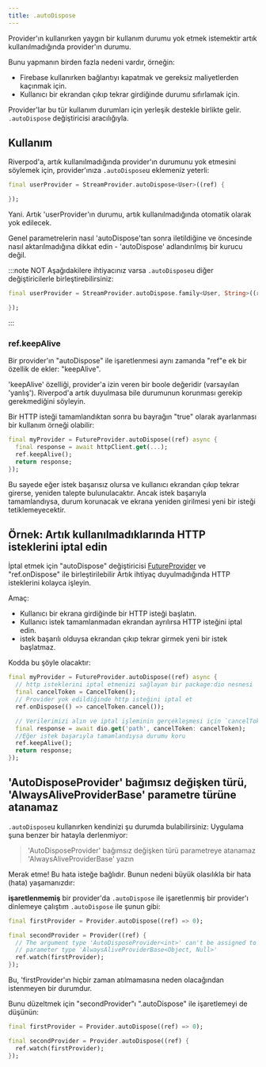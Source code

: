 ```yaml
---
title: .autoDispose
---
```



Provider'ın kullanırken yaygın bir kullanım durumu yok etmek istemektir
artık kullanılmadığında provider'ın durumu.

Bunu yapmanın birden fazla nedeni vardır, örneğin:

- Firebase kullanırken bağlantıyı kapatmak ve gereksiz maliyetlerden kaçınmak için.
- Kullanıcı bir ekrandan çıkıp tekrar girdiğinde durumu sıfırlamak için.

Provider'lar bu tür kullanım durumları için yerleşik destekle birlikte gelir.
`.autoDispose` değiştiricisi aracılığıyla.

## Kullanım

Riverpod'a, artık kullanılmadığında provider'ın durumunu yok etmesini söylemek için,
provider'ınıza `.autoDispose`u eklemeniz yeterli:

```dart
final userProvider = StreamProvider.autoDispose<User>((ref) {

});
```

Yani. Artık 'userProvider'ın durumu, artık kullanılmadığında otomatik olarak yok edilecek.

Genel parametrelerin nasıl 'autoDispose'tan sonra iletildiğine ve öncesinde nasıl aktarılmadığına dikkat edin -
'autoDispose' adlandırılmış bir kurucu değil.

:::note NOT
Aşağıdakilere ihtiyacınız varsa `.autoDispose`u diğer değiştiricilerle birleştirebilirsiniz:

```dart
final userProvider = StreamProvider.autoDispose.family<User, String>((ref, id) {

});
```

:::

### ref.keepAlive

Bir provider'ın "autoDispose" ile işaretlenmesi aynı zamanda "ref"e ek bir özellik de ekler: "keepAlive".

'keepAlive' özelliği, provider'a izin veren bir boole değeridir (varsayılan 'yanlış').
Riverpod'a artık duyulmasa bile durumunun korunması gerekip gerekmediğini söyleyin.

Bir HTTP isteği tamamlandıktan sonra bu bayrağın "true" olarak ayarlanması bir kullanım örneği olabilir:

```dart
final myProvider = FutureProvider.autoDispose((ref) async {
  final response = await httpClient.get(...);
  ref.keepAlive();
  return response;
});
```

Bu sayede eğer istek başarısız olursa ve kullanıcı ekrandan çıkıp tekrar girerse,
yeniden talepte bulunulacaktır. Ancak istek başarıyla tamamlandıysa,
durum korunacak ve ekrana yeniden girilmesi yeni bir isteği tetiklemeyecektir.

## Örnek: Artık kullanılmadıklarında HTTP isteklerini iptal edin

İptal etmek için "autoDispose" değiştiricisi [FutureProvider] ve "ref.onDispose" ile birleştirilebilir
Artık ihtiyaç duyulmadığında HTTP isteklerini kolayca işleyin.

Amaç:

- Kullanıcı bir ekrana girdiğinde bir HTTP isteği başlatın.
- Kullanıcı istek tamamlanmadan ekrandan ayrılırsa HTTP isteğini iptal edin.
- istek başarılı olduysa ekrandan çıkıp tekrar girmek yeni bir istek başlatmaz.

Kodda bu şöyle olacaktır:

```dart
final myProvider = FutureProvider.autoDispose((ref) async {
  // http isteklerini iptal etmenizi sağlayan bir package:dio nesnesi
  final cancelToken = CancelToken();
  // Provider yok edildiğinde http isteğini iptal et
  ref.onDispose(() => cancelToken.cancel());

  // Verilerimizi alın ve iptal işleminin gerçekleşmesi için `cancelToken'ımızı iletin
  final response = await dio.get('path', cancelToken: cancelToken);
  //Eğer istek başarıyla tamamlandıysa durumu koru
  ref.keepAlive();
  return response;
});
```

## 'AutoDisposeProvider' bağımsız değişken türü, 'AlwaysAliveProviderBase' parametre türüne atanamaz

`.autoDispose`u kullanırken kendinizi şu durumda bulabilirsiniz:
Uygulama şuna benzer bir hatayla derlenmiyor:

> 'AutoDisposeProvider' bağımsız değişken türü parametreye atanamaz
> 'AlwaysAliveProviderBase' yazın

Merak etme! Bu hata isteğe bağlıdır. Bunun nedeni büyük olasılıkla bir hata (hata) yaşamanızdır:

**işaretlenmemiş** bir provider'da `.autoDispose` ile işaretlenmiş bir provider'ı dinlemeye çalıştım
`.autoDispose` ile şunun gibi:

```dart
final firstProvider = Provider.autoDispose((ref) => 0);

final secondProvider = Provider((ref) {
  // The argument type 'AutoDisposeProvider<int>' can't be assigned to the
  // parameter type 'AlwaysAliveProviderBase<Object, Null>'
  ref.watch(firstProvider);
});
```

Bu, 'firstProvider'ın hiçbir zaman atılmamasına neden olacağından istenmeyen bir durumdur.

Bunu düzeltmek için "secondProvider"ı ".autoDispose" ile işaretlemeyi de düşünün:

```dart
final firstProvider = Provider.autoDispose((ref) => 0);

final secondProvider = Provider.autoDispose((ref) {
  ref.watch(firstProvider);
});
```
[futureprovider]: https://pub.dev/documentation/hooks_riverpod/3.0.0-dev.17/hooks_riverpod/FutureProvider-class.html
